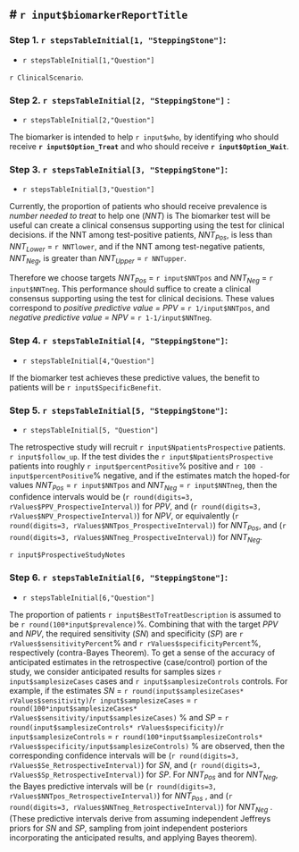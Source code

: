 #  `r input$biomarkerReportTitle`
-----

### Step 1. `r stepsTableInitial[1, "SteppingStone"]`:

- `r stepsTableInitial[1,"Question"]`

`r ClinicalScenario`. 



### Step 2.  `r stepsTableInitial[2, "SteppingStone"]` :

- `r stepsTableInitial[2,"Question"]`

The biomarker is intended to help `r input$who`,
by identifying who should receive 
**`r input$Option_Treat`** and who should receive **`r input$Option_Wait`**.


### Step 3. `r stepsTableInitial[3, "SteppingStone"]`:

- `r stepsTableInitial[3,"Question"]`

Currently, the proportion of patients who should receive prevalence is *number needed to treat* to help one (*NNT*) is 
The biomarker test will be useful can create a clinical
consensus supporting using the test for clinical decisions. 
if the NNT among test-positive patients, *NNT<sub>Pos</sub>*, is less than *NNT<sub>Lower</sub>*  = `r NNTlower`, 
and 
if the NNT among test-negative patients, *NNT<sub>Neg</sub>*, is greater than *NNT<sub>Upper</sub>*  = `r NNTupper`.

Therefore we choose targets *NNT<sub>Pos</sub>* = `r input$NNTpos`  and  *NNT<sub>Neg</sub>* = `r input$NNTneg`.
This performance should suffice to create a clinical
consensus supporting using the test for clinical decisions.
These values correspond to *positive predictive value = PPV* = `r 1/input$NNTpos`, 
and *negative predictive value = NPV* = `r 1-1/input$NNTneg`.

### Step 4.  `r stepsTableInitial[4, "SteppingStone"]`:

- `r stepsTableInitial[4,"Question"]`

If the biomarker test achieves these predictive values,
the benefit to patients will be `r input$SpecificBenefit`.  

### Step 5. `r stepsTableInitial[5, "SteppingStone"]`:

- `r stepsTableInitial[5, "Question"]`

The retrospective study will 
recruit `r input$NpatientsProspective` patients.
`r input$follow_up`. 
If the test divides the `r input$NpatientsProspective` 
patients into roughly 
`r input$percentPositive`% positive and 
`r 100 - input$percentPositive`% negative, 
and if the estimates
match the hoped-for values 
*NNT<sub>Pos</sub>* = `r input$NNTpos`  and  *NNT<sub>Neg</sub>* = `r input$NNTneg`, 
then the confidence intervals would be
(`r round(digits=3, rValues$PPV_ProspectiveInterval)`) for *PPV*, and 
(`r round(digits=3, rValues$NPV_ProspectiveInterval)`) for *NPV*, or equivalently
(`r round(digits=3, rValues$NNTpos_ProspectiveInterval)`)  for *NNT<sub>Pos</sub>*, and 
(`r round(digits=3, rValues$NNTneg_ProspectiveInterval)`) for *NNT<sub>Neg</sub>*. 

`r input$ProspectiveStudyNotes`

### Step 6. `r stepsTableInitial[6, "SteppingStone"]`:

- `r stepsTableInitial[6,"Question"]`


The proportion of patients `r input$BestToTreatDescription` is assumed to be 
`r round(100*input$prevalence)`%.
Combining that with the target *PPV* and
*NPV*, the required
sensitivity (*SN*) and specificity (*SP*) are `r rValues$sensitivityPercent`% and `r rValues$specificityPercent`%,
respectively (contra-Bayes Theorem). 
To get a sense of the accuracy of
anticipated estimates in the retrospective (case/control) portion of the
study, we consider anticipated results for samples sizes `r input$samplesizeCases` cases 
and `r input$samplesizeControls`
controls. For example, if the estimates 
*SN* = `r round(input$samplesizeCases* rValues$sensitivity)`/`r input$samplesizeCases` 
=  `r round(100*input$samplesizeCases* rValues$sensitivity/input$samplesizeCases)` % and
*SP* = `r round(input$samplesizeControls* rValues$specificity)`/`r input$samplesizeControls` 
=  `r round(100*input$samplesizeControls* rValues$specificity/input$samplesizeControls)`  % 
are observed, then the corresponding confidence intervals
will be 
(`r round(digits=3, rValues$Se_RetrospectiveInterval)`)
for *SN*, and 
(`r round(digits=3, rValues$Sp_RetrospectiveInterval)`)
for *SP*.
For *NNT<sub>Pos</sub>* and for *NNT<sub>Neg</sub>*,
the Bayes predictive
intervals will be 
(`r round(digits=3, rValues$NNTpos_RetrospectiveInterval)`)
for *NNT<sub>Pos</sub>* , and 
(`r round(digits=3, rValues$NNTneg_RetrospectiveInterval)`)
for *NNT<sub>Neg</sub>* . 
(These predictive intervals derive from assuming independent Jeffreys
priors for *SN* and *SP*, sampling from joint independent posteriors
incorporating the anticipated results, and applying Bayes theorem).
